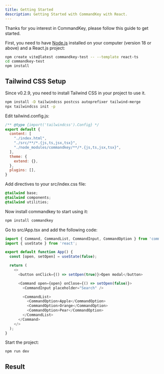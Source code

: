```yaml
---
title: Getting Started
description: Getting Started with CommandKey with React.
---
```



Thanks for you interest in CommandKey, please follow this guide to get started.

First, you need to have [Node.js](https://nodejs.org/en) installed on your computer (version 18 or above) and a React.js project:

```sh
npm create vite@latest commandkey-test -- --template react-ts
cd commandkey-test
npm install
```

## Tailwind CSS Setup
Since v0.2.9, you need to install Tailwind CSS in your project to use it.

```sh
npm install -D tailwindcss postcss autoprefixer tailwind-merge
npx tailwindcss init -p
```

Edit tailwind.config.js:
```js
/** @type {import('tailwindcss').Config} */
export default {
  content: [
    "./index.html",
    "./src/**/*.{js,ts,jsx,tsx}",
    "./node_modules/commandkey/**/*.{js,ts,jsx,tsx}",
  ],
  theme: {
    extend: {},
  },
  plugins: [],
}
```

Add directives to your src/index.css file:
```css
@tailwind base;
@tailwind components;
@tailwind utilities;
```

Now install commandkey to start using it:
```sh
npm install commandkey
```

Go to src/App.tsx and add the following code:
```js
import { Command, CommandList, CommandInput, CommandOption } from 'commandkey';
import { useState } from 'react';

export default function App() {
  const [open, setOpen] = useState(false);

  return (
    <>
      <button onClick={() => setOpen(true)}>Open modal</button>

      <Command open={open} onClose={() => setOpen(false)}>
        <CommandInput placeholder="Search" />

        <CommandList>
          <CommandOption>Apple</CommandOption>
          <CommandOption>Orange</CommandOption>
          <CommandOption>Pear</CommandOption>
        </CommandList>
      </Command>
    </>
  );
}
```

Start the project:
```sh
npm run dev
```

## Result
<ExampleContainer>
  <CommandExample client:idle />
</ExampleContainer>

<CommandLanding client:idle />
